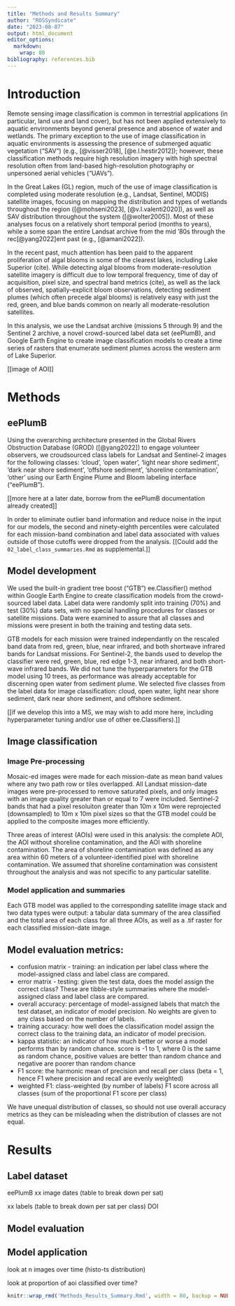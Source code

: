 ```yaml
---
title: "Methods and Results Summary"
author: "ROSSyndicate"
date: "2023-08-07"
output: html_document
editor_options:
  markdown:
    wrap: 80
bibliography: references.bib
---
```


# Introduction

Remote sensing image classification is common in terrestrial applications (in
particular, land use and land cover), but has not been applied extensively to
aquatic environments beyond general presence and absence of water and wetlands.
The primary exception to the use of image classification in aquatic environments
is assessing the presence of submerged aquatic vegetation ("SAV") (e.g.,
[@visser2018], [@e.l.hestir2012]); however, these classification methods require
high resolution imagery with high spectral resolution often from land-based
high-resolution photography or unpersoned aerial vehicles ("UAVs").

In the Great Lakes (GL) region, much of the use of image classification is
completed using moderate resolution (e.g., Landsat, Sentinel, MODIS) satellite
images, focusing on mapping the distribution and types of wetlands throughout
the region ([@mohseni2023], [@v.l.valenti2020]), as well as SAV distribution
throughout the system ([@wolter2005]). Most of these analyses focus on a
relatively short temporal period (months to years), while a some span the entire
Landsat archive from the mid '80s through the rec[@yang2022]ent past (e.g.,
[@amani2022]).

In the recent past, much attention has been paid to the apparent proliferation
of algal blooms in some of the clearest lakes, including Lake Superior (cite).
While detecting algal blooms from moderate-resolution satellite imagery is
difficult due to low temporal frequency, time of day of acquisition, pixel size,
and spectral band metrics (cite), as well as the lack of observed,
spatially-explicit bloom observations, detecting sediment plumes (which often
precede algal blooms) is relatively easy with just the red, green, and blue
bands common on nearly all moderate-resolution satellites.

In this analysis, we use the Landsat archive (missions 5 through 9) and the
Sentinel 2 archive, a novel crowd-sourced label data set (eePlumB), and Google
Earth Engine to create image classification models to create a time series of
rasters that enumerate sediment plumes across the western arm of Lake Superior.

[[image of AOI]]

# Methods

## eePlumB

Using the overarching architecture presented in the Global Rivers Obstruction
Database (GROD) ([@yang2022]) to engage volunteer observers, we croudsourced
class labels for Landsat and Sentinel-2 images for the following classes:
'cloud', 'open water', 'light near shore sediment', 'dark near shore sediment',
'offshore sediment', 'shoreline contamination', 'other' using our Earth Engine
Plume and Bloom labeling interface ("eePlumB").

[[more here at a later date, borrow from the eePlumB documentation already
created]]

In order to eliminate outlier band information and reduce noise in the input for
our models, the second and ninety-eighth percentiles were calculated for each
mission-band combination and label data associated with values outside of those
cutoffs were dropped from the analysis. [[Could add the
`02_label_class_summaries.Rmd` as supplemental.]]

## Model development

We used the built-in gradient tree boost ("GTB") ee.Classifier() method within
Google Earth Engine to create classification models from the crowd-sourced label
data. Label data were randomly split into training (70%) and test (30%) data
sets, with no special handling procedures for classes or satellite missions.
Data were examined to assure that all classes and missions were present in both
the training and testing data sets.

GTB models for each mission were trained independantly on the rescaled band data
from red, green, blue, near infrared, and both shortwave infrared bands for
Landsat missions. For Sentinel-2, the bands used to develop the classifier were
red, green, blue, red edge 1-3, near infrared, and both short-wave infrared
bands. We did not tune the hyperparameters for the GTB model using 10 trees, as
performance was already acceptable for discerning open water from sediment
plume. We selected five classes from the label data for image classification:
cloud, open water, light near shore sediment, dark near shore sediment, and
offshore sediment.

[[if we develop this into a MS, we may wish to add more here, including
hyperparameter tuning and/or use of other ee.Classifiers).]]

## Image classification

### Image Pre-processing

Mosaic-ed images were made for each mission-date as mean band values where any
two path row or tiles overlapped. All Landsat mission-date images were
pre-processed to remove saturated pixels, and only images with an image quality
greater than or equal to 7 were included. Sentinel-2 bands that had a pixel
resoluiton greater than 10m x 10m were reprojected (downsampled) to 10m x 10m
pixel sizes so that the GTB model could be applied to the composite images more
efficiently.

Three areas of interest (AOIs) were used in this analysis: the complete AOI, the
AOI without shoreline contamination, and the AOI with shoreline contamination.
The area of shoreline contamination was defined as any area within 60 meters of
a volunteer-identified pixel with shoreline contamination. We assumed that
shoreline contamination was consistent throughout the analysis and was not
specific to any particular satellite.

### Model application and summaries

Each GTB model was applied to the corresponding satellite image stack and two
data types were output: a tabular data summary of the area classified and the
total area of each class for all three AOIs, as well as a .tif raster for each
classified mission-date image.

## Model evaluation metrics:

-   confusion matrix - training: an indication per label class where the
    model-assigned class and label class are compared.
-   error matrix - testing: given the test data, does the model assign the
    correct class? These are tibble-style summaries where the model-assigned
    class and label class are compared.
-   overall accuracy: percentage of model-assigned labels that match the test
    dataset, an indicator of model precision. No weights are given to any class
    based on the number of labels.
-   training accuracy: how well does the classification model assign the correct
    class to the training data, an indicator of model precision.
-   kappa statistic: an indicator of how much better or worse a model performs
    than by random chance. score is -1 to 1, where 0 is the same as random
    chance, positive values are better than random chance and negative are
    poorer than random chance
-   F1 score: the harmonic mean of precision and recall per class (beta = 1,
    hence F1 where precision and recall are evenly weighted)
-   weighted F1: class-weighted (by number of labels) F1 score across all
    classes (sum of the proportional F1 score per class)

We have unequal distribution of classes, so should not use overall accuracy
metrics as they can be misleading when the distribution of classes are not
equal.

# Results

## Label dataset

eePlumB xx image dates (table to break down per sat)

xx labels (table to break down per sat per class) DOI

## Model evaluation

## Model application

look at n images over time (histo-ts distribution)

look at proportion of aoi classified over time?

```r
knitr::wrap_rmd('Methods_Results_Summary.Rmd', width = 80, backup = NULL)
```
